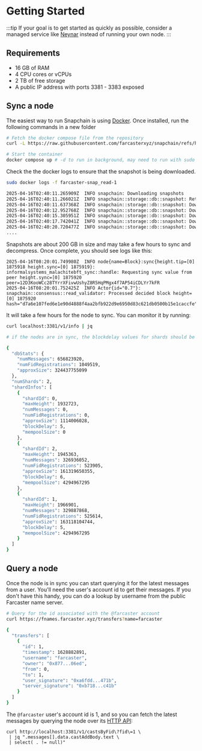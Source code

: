 # Getting Started

:::tip
If your goal is to get started as quickly as possible, consider a managed service like [Neynar](https://neynar.com/) instead of running your own node.
:::

## Requirements

- 16 GB of RAM
- 4 CPU cores or vCPUs
- 2 TB of free storage
- A public IP address with ports 3381 - 3383 exposed

## Sync a node

The easiest way to run Snapchain is using [Docker](https://www.docker.com/get-started/). Once installed, run the following commands in a new folder


``` bash
# Fetch the docker compose file from the repository
curl -L https://raw.githubusercontent.com/farcasterxyz/snapchain/refs/heads/main/docker-compose.mainnet.yml -o docker-compose.yml

# Start the container
docker compose up # -d to run in background, may need to run with sudo depending on your docker setup
```

Check the the docker logs to ensure that the snapshot is being downloaded. 

```bash
sudo docker logs -f farcaster-snap_read-1

2025-04-16T02:40:11.265909Z  INFO snapchain: Downloading snapshots
2025-04-16T02:40:11.266021Z  INFO snapchain::storage::db::snapshot: Retrieving metadata from https://pub-d352dd8819104a778e20d08888c5a661.r2.dev/FARCASTER_NETWORK_MAINNET/1/latest.json
2025-04-16T02:40:11.637368Z  INFO snapchain::storage::db::snapshot: Downloading zipped snapshot chunk chunk_0001.bin
2025-04-16T02:40:12.952768Z  INFO snapchain::storage::db::snapshot: Downloading zipped snapshot chunk chunk_0002.bin
2025-04-16T02:40:15.305951Z  INFO snapchain::storage::db::snapshot: Downloading zipped snapshot chunk chunk_0003.bin
2025-04-16T02:40:17.742041Z  INFO snapchain::storage::db::snapshot: Downloading zipped snapshot chunk chunk_0004.bin
2025-04-16T02:40:20.720477Z  INFO snapchain::storage::db::snapshot: Downloading zipped snapshot chunk chunk_0005.bin
....
```

Snapshots are about 200 GB in size and may take a few hours to sync and decompress. Once complete, you should see logs like this: 

```
2025-04-16T08:20:01.749980Z  INFO node{name=Block}:sync{height.tip=[0] 1875918 height.sync=[0] 1875919}: informalsystems_malachitebft_sync::handle: Requesting sync value from peer height.sync=[0] 1875920 peer=12D3KooWCc28TYrrXFivwUshyZ8R5HqPMgx4f7AP54iCDLYr7kFR
2025-04-16T08:20:01.752425Z  INFO Actor{id="0.7"}: snapchain::consensus::read_validator: Processed decided block height=[0] 1875920 hash="d7a6e107fed6e1e90d4888f4aa2bfb922d9e6950d83c621db0500b15e1caccfe"
```

It will take a few hours for the node to sync. You can monitor it by running:

``` bash
curl localhost:3381/v1/info | jq

# if the nodes are in sync, the blockdelay values for shards should be in the single digits.

{
  "dbStats": {
    "numMessages": 656823920,
    "numFidRegistrations": 1049519,
    "approxSize": 324437755099
  },
  "numShards": 2,
  "shardInfos": [
    {
      "shardId": 0,
      "maxHeight": 1932723,
      "numMessages": 0,
      "numFidRegistrations": 0,
      "approxSize": 1114006028,
      "blockDelay": 5,
      "mempoolSize": 0
    },
    {
      "shardId": 2,
      "maxHeight": 1945363,
      "numMessages": 326936052,
      "numFidRegistrations": 523905,
      "approxSize": 161319650355,
      "blockDelay": 6,
      "mempoolSize": 4294967295
    },
    {
      "shardId": 1,
      "maxHeight": 1966901,
      "numMessages": 329887868,
      "numFidRegistrations": 525614,
      "approxSize": 163118104744,
      "blockDelay": 5,
      "mempoolSize": 4294967295
    }
  ]
}

```

## Query a node

Once the node is in sync you can start querying it for the latest messages from a user. You'll need the user's account id to get their messages. If you don't have this handy, you can do a lookup by username from the public Farcaster name server. 

```bash
# Query for the id associated with the @farcaster account
curl https://fnames.farcaster.xyz/transfers?name=farcaster

{
  "transfers": [
    {
      "id": 1,
      "timestamp": 1628882891,
      "username": "farcaster",
      "owner": "0x877...06ed",
      "from": 0,
      "to": 1,
      "user_signature": "0xa6fdd...471b",
      "server_signature": "0xb718...c41b"
    }
  ]
}
```

The `@farcaster` user's account id is 1, and so you can fetch the latest messages by querying the node over its [HTTP API](/reference/httpapi/httpapi):

```
curl http://localhost:3381/v1/castsByFid\?fid\=1 \
 | jq ".messages[].data.castAddBody.text \
 | select( . != null)"
```
